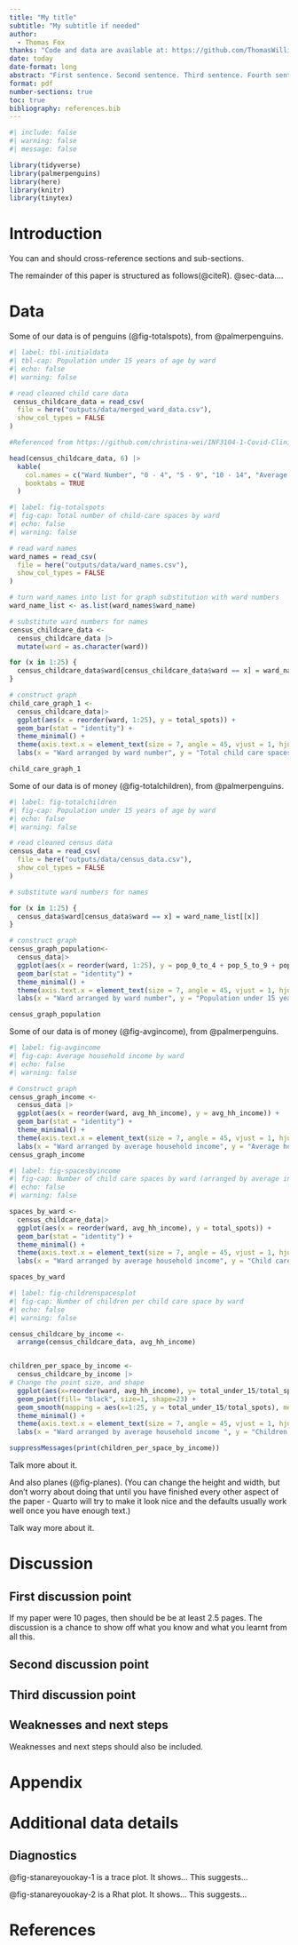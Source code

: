 ```yaml
---
title: "My title"
subtitle: "My subtitle if needed"
author: 
  - Thomas Fox
thanks: "Code and data are available at: https://github.com/ThomasWilliamFox/toronto_child_care"
date: today
date-format: long
abstract: "First sentence. Second sentence. Third sentence. Fourth sentence."
format: pdf
number-sections: true
toc: true
bibliography: references.bib
---
```


```r
#| include: false
#| warning: false
#| message: false

library(tidyverse)
library(palmerpenguins)
library(here)
library(knitr)
library(tinytex)
```


# Introduction

You can and should cross-reference sections and sub-sections. 

The remainder of this paper is structured as follows(@citeR). @sec-data....


# Data {#sec-data}

Some of our data is of penguins (@fig-totalspots), from @palmerpenguins.

```r
#| label: tbl-initialdata
#| tbl-cap: Population under 15 years of age by ward
#| echo: false
#| warning: false

# read cleaned child care data
 census_childcare_data = read_csv(
  file = here("outputs/data/merged_ward_data.csv"),
  show_col_types = FALSE
)

#Referenced from https://github.com/christina-wei/INF3104-1-Covid-Clinics/blob/main/outputs/paper/covid_clinics.qmd

head(census_childcare_data, 6) |>
  kable(
    col.names = c("Ward Number", "0 - 4", "5 - 9", "10 - 14", "Average Household Income", "Median Household Income", "Total Child Care Spaces", "Total Population Under 15"),
    booktabs = TRUE
  )

```

```r
#| label: fig-totalspots
#| fig-cap: Total number of child-care spaces by ward
#| echo: false
#| warning: false

# read ward names
ward_names = read_csv(
  file = here("outputs/data/ward_names.csv"),
  show_col_types = FALSE
)

# turn ward_names into list for graph substitution with ward numbers 
ward_name_list <- as.list(ward_names$ward_name)

# substitute ward numbers for names
census_childcare_data <-
  census_childcare_data |>
  mutate(ward = as.character(ward))

for (x in 1:25) {
  census_childcare_data$ward[census_childcare_data$ward == x] = ward_name_list[[x]]
} 

# construct graph 
child_care_graph_1 <-
  census_childcare_data|>
  ggplot(aes(x = reorder(ward, 1:25), y = total_spots)) +
  geom_bar(stat = "identity") +
  theme_minimal() +
  theme(axis.text.x = element_text(size = 7, angle = 45, vjust = 1, hjust=1))+
  labs(x = "Ward arranged by ward number", y = "Total child care spaces")

child_care_graph_1
```


Some of our data is of money (@fig-totalchildren), from @palmerpenguins.

```r
#| label: fig-totalchildren
#| fig-cap: Population under 15 years of age by ward
#| echo: false
#| warning: false

# read cleaned census data
census_data = read_csv(
  file = here("outputs/data/census_data.csv"),
  show_col_types = FALSE
)

# substitute ward numbers for names

for (x in 1:25) {
  census_data$ward[census_data$ward == x] = ward_name_list[[x]]
} 

# construct graph 
census_graph_population<-
  census_data|>
  ggplot(aes(x = reorder(ward, 1:25), y = pop_0_to_4 + pop_5_to_9 + pop_10_to_14)) +
  geom_bar(stat = "identity") +
  theme_minimal() +
  theme(axis.text.x = element_text(size = 7, angle = 45, vjust = 1, hjust=1))+
  labs(x = "Ward arranged by ward number", y = "Population under 15 years old") 

census_graph_population
```

Some of our data is of money (@fig-avgincome), from @palmerpenguins.

```r
#| label: fig-avgincome
#| fig-cap: Average household income by ward
#| echo: false
#| warning: false

# Construct graph 
census_graph_income <-
  census_data |>
  ggplot(aes(x = reorder(ward, avg_hh_income), y = avg_hh_income)) +
  geom_bar(stat = "identity") +
  theme_minimal() +
  theme(axis.text.x = element_text(size = 7, angle = 45, vjust = 1, hjust=1)) +
  labs(x = "Ward arranged by average household income", y = "Average household income")
census_graph_income
```

```r
#| label: fig-spacesbyincome
#| fig-cap: Number of child care spaces by ward (arranged by average income)
#| echo: false
#| warning: false

spaces_by_ward <- 
  census_childcare_data|>
  ggplot(aes(x = reorder(ward, avg_hh_income), y = total_spots)) +
  geom_bar(stat = "identity") +
  theme_minimal() +
  theme(axis.text.x = element_text(size = 7, angle = 45, vjust = 1, hjust=1)) +
  labs(x = "Ward arranged by average household income", y = "Child care spaces")

spaces_by_ward
```

```r
#| label: fig-childrenspacesplot
#| fig-cap: Number of children per child care space by ward
#| echo: false
#| warning: false

census_childcare_by_income <-
  arrange(census_childcare_data, avg_hh_income)


children_per_space_by_income <- 
  census_childcare_by_income |>
# Change the point size, and shape
  ggplot(aes(x=reorder(ward, avg_hh_income), y= total_under_15/total_spots)) +
  geom_point(fill= "black", size=1, shape=23) +
  geom_smooth(mapping = aes(x=1:25, y = total_under_15/total_spots), method=lm, se=FALSE) +
  theme_minimal() +
  theme(axis.text.x = element_text(size = 7, angle = 45, vjust = 1, hjust=1)) +
  labs(x = "Ward arranged by average household income ", y = "Children per child care space") 

suppressMessages(print(children_per_space_by_income))
```


Talk more about it.

And also planes (@fig-planes). (You can change the height and width, but don't worry about doing that until you have finished every other aspect of the paper - Quarto will try to make it look nice and the defaults usually work well once you have enough text.)


Talk way more about it. 

# Discussion

## First discussion point {#sec-first-point}

If my paper were 10 pages, then should be be at least 2.5 pages. The discussion is a chance to show off what you know and what you learnt from all this. 

## Second discussion point

## Third discussion point

## Weaknesses and next steps

Weaknesses and next steps should also be included.

\newpage

\appendix

# Appendix {-}


# Additional data details



## Diagnostics

@fig-stanareyouokay-1 is a trace plot. It shows... This suggests...

@fig-stanareyouokay-2 is a Rhat plot. It shows... This suggests...




\newpage


# References



